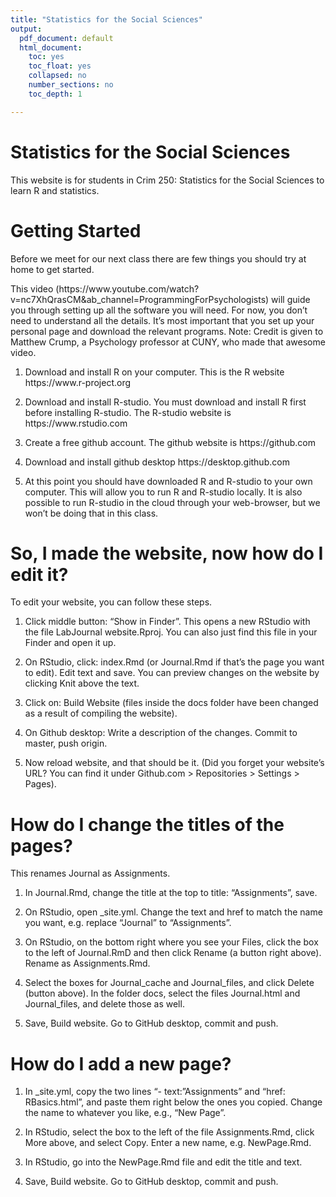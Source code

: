 ```yaml
---
title: "Statistics for the Social Sciences"
output:
  pdf_document: default
  html_document:
    toc: yes
    toc_float: yes
    collapsed: no
    number_sections: no
    toc_depth: 1

---
```


# **Statistics for the Social Sciences** {.unlisted .unnumbered}

This website is for students in Crim 250: Statistics for the Social Sciences to learn R and statistics.

# Getting Started
Before we meet for our next class there are few things you should try at home to get started.

This video (https://www.youtube.com/watch?v=nc7XhQrasCM&ab_channel=ProgrammingForPsychologists) will guide you through setting up all the software you will need. For now, you don't need to understand all the details. It's most important that you set up your personal page and download the relevant programs. Note: Credit is given to Matthew Crump, a Psychology professor at CUNY, who made that awesome video.

1. Download and install R on your computer. This is the R website https://www.r-project.org

2. Download and install R-studio. You must download and install R first before installing R-studio. The R-studio website is https://www.rstudio.com

3. Create a free github account. The github website is https://github.com

4. Download and install github desktop https://desktop.github.com

5. At this point you should have downloaded R and R-studio to your own computer. This will allow you to run R and R-studio locally. It is also possible to run R-studio in the cloud through your web-browser, but we won't be doing that in this class.

# So, I made the website, now how do I edit it?

To edit your website, you can follow these steps.

1. Click middle button: "Show in Finder". This opens a new RStudio with the file LabJournal website.Rproj. You can also just find this file in your Finder and open it up.

2. On RStudio, click: index.Rmd (or Journal.Rmd if that's the page you want to edit). Edit text and save. You can preview changes on the website by clicking Knit above the text.

3. Click on: Build Website (files inside the docs folder have been changed as a result of compiling the website).

4. On Github desktop: Write a description of the changes. Commit to master, push origin.

5. Now reload website, and that should be it. (Did you forget your website's URL? You can find it under Github.com > Repositories > Settings > Pages).


# How do I change the titles of the pages?

This renames Journal as Assignments.

1. In Journal.Rmd, change the title at the top to title: "Assignments", save. 

2. On RStudio, open _site.yml. Change the text and href to match the name you want, e.g. replace "Journal" to "Assignments".

3. On RStudio, on the bottom right where you see your Files, click the box to the left of Journal.RmD and then click Rename (a button right above). Rename as Assignments.Rmd. 
4. Select the boxes for Journal_cache and Journal_files, and click Delete (button above). In the folder docs, select the files Journal.html and Journal_files, and delete those as well.

5. Save, Build website. Go to GitHub desktop, commit and push. 


# How do I add a new page?

1. In _site.yml, copy the two lines "- text: "Assignments" and "href: RBasics.html",  and paste them right below the ones you copied. Change the name to whatever you like, e.g., "New Page".

2. In RStudio, select the box to the left of the file Assignments.Rmd, click More above, and select Copy. Enter a new name, e.g. NewPage.Rmd. 

3. In RStudio, go into the NewPage.Rmd file and edit the title and text.

5. Save, Build website. Go to GitHub desktop, commit and push. 










